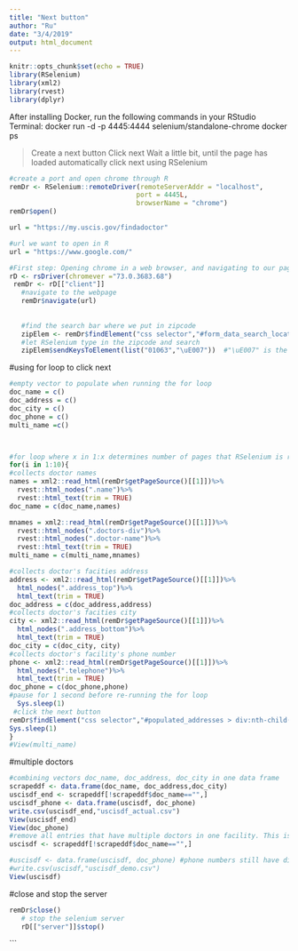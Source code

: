 ```yaml
---
title: "Next button"
author: "Ru"
date: "3/4/2019"
output: html_document
---
```


```r
knitr::opts_chunk$set(echo = TRUE)
library(RSelenium)
library(xml2)
library(rvest)
library(dplyr)
```
After installing Docker, run the following commands in your RStudio Terminal:
docker run -d -p 4445:4444 selenium/standalone-chrome
docker ps


> Create a next button
> Click next 
> Wait a little bit, until the page has loaded 
> automatically click next using RSelenium 

```r

#create a port and open chrome through R
remDr <- RSelenium::remoteDriver(remoteServerAddr = "localhost",
                                port = 4445L,
                                browserName = "chrome")
remDr$open()

```




```r

url = "https://my.uscis.gov/findadoctor"

#url we want to open in R
url = "https://www.google.com/"

#First step: Opening chrome in a web browser, and navigating to our page
rD <- rsDriver(chromever ="73.0.3683.68")
 remDr <- rD[["client"]]
   #navigate to the webpage 
   remDr$navigate(url)
   
   
   #find the search bar where we put in zipcode
   zipElem <- remDr$findElement("css selector","#form_data_search_location")
   #let RSelenium type in the zipcode and search 
   zipElem$sendKeysToElement(list("01063","\uE007"))  #"\uE007" is the key for "ENTER"
```


#using for loop to click next 
```r
#empty vector to populate when running the for loop
doc_name = c()
doc_address = c()
doc_city = c()
doc_phone = c()
multi_name =c()



#for loop where x in 1:x determines number of pages that RSelenium is reading. This for loop collects the doctors and facilites where there is one authorized doctor for that facility
for(i in 1:10){
#collects doctor names
names = xml2::read_html(remDr$getPageSource()[[1]])%>%
  rvest::html_nodes(".name")%>%
  rvest::html_text(trim = TRUE)
doc_name = c(doc_name,names)

mnames = xml2::read_html(remDr$getPageSource()[[1]])%>%
  rvest::html_nodes(".doctors-div")%>%
  rvest::html_nodes(".doctor-name")%>%
  rvest::html_text(trim = TRUE)
multi_name = c(multi_name,mnames)

#collects doctor's facities address
address <- xml2::read_html(remDr$getPageSource()[[1]])%>%
  html_nodes(".address_top")%>%
  html_text(trim = TRUE)
doc_address = c(doc_address,address)
#collects doctor's facities city
city <- xml2::read_html(remDr$getPageSource()[[1]])%>%
  html_nodes(".address_bottom")%>%
  html_text(trim = TRUE)
doc_city = c(doc_city, city)
#collects doctor's facility's phone number
phone <- xml2::read_html(remDr$getPageSource()[[1]])%>%
  html_nodes(".telephone")%>%
  html_text(trim = TRUE)
doc_phone = c(doc_phone,phone)
#pause for 1 second before re-running the for loop
  Sys.sleep(1)
 #click the next button
remDr$findElement("css selector","#populated_addresses > div:nth-child(11) > div > div.next > button")$clickElement()
Sys.sleep(1)
}
#View(multi_name)
```


#multiple doctors





```r
#combining vectors doc_name, doc_address, doc_city in one data frame
scrapeddf <- data.frame(doc_name, doc_address,doc_city)
uscisdf_end <- scrapeddf[!scrapeddf$doc_name=="",]
uscisdf_phone <- data.frame(uscisdf, doc_phone)
write.csv(uscisdf_end,"uscisdf_actual.csv")
View(uscisdf_end)
View(doc_phone)
#remove all entries that have multiple doctors in one facility. This is done because all the facilities that have multiple doctors end up having a blank space in doctor name.
uscisdf <- scrapeddf[!scrapeddf$doc_name=="",]

#uscisdf <- data.frame(uscisdf, doc_phone) #phone numbers still have discrepancies
#write.csv(uscisdf,"uscisdf_demo.csv")
View(uscisdf)
```


#close and stop the server
```r
remDr$close()
   # stop the selenium server
   rD[["server"]]$stop()
```
```

